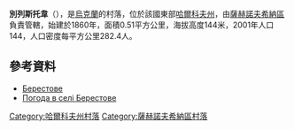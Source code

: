 {{coord|49|1|53|N|35|54|30|E|scale:100000_region:UA|display=title}}

'''別列斯托韋'''（{{lang-uk|Берестове}}），是[[烏克蘭|烏克蘭]]的村落，位於該國東部[[哈爾科夫州|哈爾科夫州]]，由[[薩赫諾夫希納區|薩赫諾夫希納區]]負責管轄，始建於1860年，面積0.51平方公里，海拔高度144米，2001年人口144，人口密度每平方公里282.4人。

==參考資料==
* [http://w1.c1.rada.gov.ua/pls/z7502/A005?rdat1=09.01.2009&rf7571=33948 Берестове]{{dead link|date=2017年11月 |bot=InternetArchiveBot |fix-attempted=yes }}
* [http://weather.in.ua/ua/har'kovskaja/1052 Погода в селі Берестове]{{Wayback|url=http://weather.in.ua/ua/har%27kovskaja/1052 |date=20160323024504 }}

{{DEFAULTSORT:Берестове}}
[[Category:哈爾科夫州村落|Category:哈爾科夫州村落]]
[[Category:薩赫諾夫希納區村落|Category:薩赫諾夫希納區村落]]


{{Kharkiv-geo-stub}}